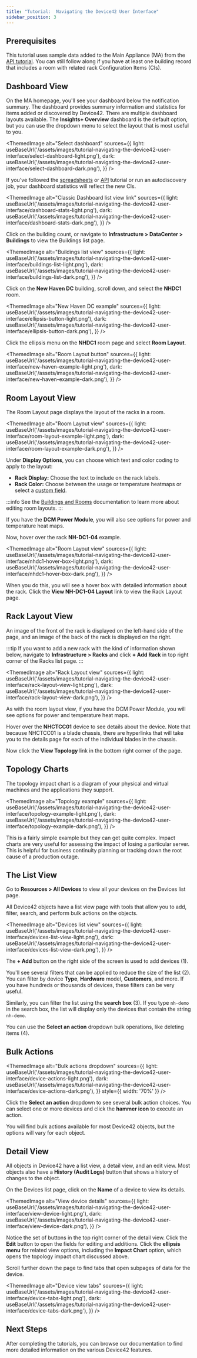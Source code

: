 ```yaml
---
title: "Tutorial:  Navigating the Device42 User Interface"
sidebar_position: 3
---
```



## Prerequisites

This tutorial uses sample data added to the Main Appliance (MA) from the [API tutorial](getstarted/tutorials/tutorial-loading-data-using-the-api.mdx). You can still follow along if you have at least one building record that includes a room with related rack Configuration Items (CIs).

## Dashboard View

On the MA homepage, you'll see your dashboard below the notification summary. The dashboard provides summary information and statistics for items added or discovered by Device42. There are multiple dashboard layouts available. The **Insights+ Overview** dashboard is the default option, but you can use the dropdown menu to select the layout that is most useful to you.

<ThemedImage
    alt="Select dashboard"
    sources={{
        light: useBaseUrl('/assets/images/tutorial-navigating-the-device42-user-interface/select-dashboard-light.png'),
        dark: useBaseUrl('/assets/images/tutorial-navigating-the-device42-user-interface/select-dashboard-dark.png'),
    }}
/>

If you've followed the [spreadsheets](/getstarted/tutorials/device42-tutorial.mdx) or [API](getstarted/tutorials/tutorial-loading-data-using-the-api.mdx) tutorial or run an autodiscovery job, your dashboard statistics will reflect the new CIs.

<ThemedImage
    alt="Classic Dashboard list view link"
    sources={{
        light: useBaseUrl('/assets/images/tutorial-navigating-the-device42-user-interface/dashboard-stats-light.png'),
        dark: useBaseUrl('/assets/images/tutorial-navigating-the-device42-user-interface/dashboard-stats-dark.png'),
    }}
/>

Click on the building count, or navigate to **Infrastructure > DataCenter > Buildings** to view the Buildings list page.

<ThemedImage
    alt="Buildings list view"
    sources={{
        light: useBaseUrl('/assets/images/tutorial-navigating-the-device42-user-interface/buildings-list-light.png'),
        dark: useBaseUrl('/assets/images/tutorial-navigating-the-device42-user-interface/buildings-list-dark.png'),
    }}
/>

Click on the **New Haven DC** building, scroll down, and select the **NHDC1** room.

<ThemedImage
    alt="New Haven DC example"
    sources={{
        light: useBaseUrl('/assets/images/tutorial-navigating-the-device42-user-interface/ellipsis-button-light.png'),
        dark: useBaseUrl('/assets/images/tutorial-navigating-the-device42-user-interface/ellipsis-button-dark.png'),
    }}
/>

Click the ellipsis menu on the **NHDC1** room page and select **Room Layout**.

<ThemedImage
    alt="Room Layout button"
    sources={{
        light: useBaseUrl('/assets/images/tutorial-navigating-the-device42-user-interface/new-haven-example-light.png'),
        dark: useBaseUrl('/assets/images/tutorial-navigating-the-device42-user-interface/new-haven-example-dark.png'),
    }}
/>

## Room Layout View

The Room Layout page displays the layout of the racks in a room.

<ThemedImage
    alt="Room Layout view"
    sources={{
        light: useBaseUrl('/assets/images/tutorial-navigating-the-device42-user-interface/room-layout-example-light.png'),
        dark: useBaseUrl('/assets/images/tutorial-navigating-the-device42-user-interface/room-layout-example-dark.png'),
    }}
/>

Under **Display Options**, you can choose which text and color coding to apply to the layout:

- **Rack Display:** Choose the text to include on the rack labels.
- **Rack Color:** Choose between the usage or temperature heatmaps or select a [custom field](/administration/custom-key-value-pairs-explained.mdx).

:::info
See the [Buildings and Rooms](/infrastructure-management/buildings-rooms-and-racks/buildings-and-rooms/#room-layout-view.mdx) documentation to learn more about editing room layouts.
:::

If you have the **DCM Power Module**, you will also see options for power and temperature heat maps.

Now, hover over the rack **NH-DC1-04** example.

<ThemedImage
    alt="Room Layout view"
    sources={{
        light: useBaseUrl('/assets/images/tutorial-navigating-the-device42-user-interface/nhdc1-hover-box-light.png'),
        dark: useBaseUrl('/assets/images/tutorial-navigating-the-device42-user-interface/nhdc1-hover-box-dark.png'),
    }}
/>

When you do this, you will see a hover box with detailed information about the rack. Click the **View NH-DC1-04 Layout** link to view the Rack Layout page.

## Rack Layout View

An image of the front of the rack is displayed on the left-hand side of the page, and an image of the back of the rack is displayed on the right.

:::tip
If you want to add a new rack with the kind of information shown below, navigate to **Infrastructure > Racks** and click **+ Add Rack** in top right corner of the Racks list page.
:::

<ThemedImage
    alt="Rack Layout view"
    sources={{
        light: useBaseUrl('/assets/images/tutorial-navigating-the-device42-user-interface/rack-layout-view-light.png'),
        dark: useBaseUrl('/assets/images/tutorial-navigating-the-device42-user-interface/rack-layout-view-dark.png'),
    }}
/>

As with the room layout view, if you have the DCM Power Module, you will see options for power and temperature heat maps.

Hover over the **NHCTCC01** device to see details about the device. Note that because NHCTCC01 is a blade chassis, there are hyperlinks that will take you to the details page for each of the individual blades in the chassis.

Now click the **View Topology** link in the bottom right corner of the page.

## Topology Charts

The topology impact chart is a diagram of your physical and virtual machines and the applications they support.

<ThemedImage
    alt="Topology example"
    sources={{
        light: useBaseUrl('/assets/images/tutorial-navigating-the-device42-user-interface/topology-example-light.png'),
        dark: useBaseUrl('/assets/images/tutorial-navigating-the-device42-user-interface/topology-example-dark.png'),
    }}
/>

This is a fairly simple example but they can get quite complex. Impact charts are very useful for assessing the impact of losing a particular server. This is helpful for business continuity planning or tracking down the root cause of a production outage.

## The List View

Go to **Resources > All Devices** to view all your devices on the Devices list page.

All Device42 objects have a list view page with tools that allow you to add, filter, search, and perform bulk actions on the objects.

<ThemedImage
    alt="Devices list view"
    sources={{
        light: useBaseUrl('/assets/images/tutorial-navigating-the-device42-user-interface/devices-list-view-light.png'),
        dark: useBaseUrl('/assets/images/tutorial-navigating-the-device42-user-interface/devices-list-view-dark.png'),
    }}
/>

The **+ Add** button on the right side of the screen is used to add devices (1).

You'll see several filters that can be applied to reduce the size of the list (2). You can filter by device **Type**, **Hardware** model, **Customers**, and more. If you have hundreds or thousands of devices, these filters can be very useful.

Similarly, you can filter the list using the **search box** (3). If you type `nh-demo` in the search box, the list will display only the devices that contain the string `nh-demo`.

You can use the **Select an action** dropdown bulk operations, like deleting items (4).

## Bulk Actions

<ThemedImage
    alt="Bulk actions dropdown"
    sources={{
        light: useBaseUrl('/assets/images/tutorial-navigating-the-device42-user-interface/device-actions-light.png'),
        dark: useBaseUrl('/assets/images/tutorial-navigating-the-device42-user-interface/device-actions-dark.png'),
    }}
    style={{ width: '70%' }} 
/>

Click the **Select an action** dropdown to see several bulk action choices. You can select one or more devices and click the **hammer icon** to execute an action.

You will find bulk actions available for most Device42 objects, but the options will vary for each object.

## Detail View

All objects in Device42 have a list view, a detail view, and an edit view. Most objects also have a **History (Audit Logs)** button that shows a history of changes to the object.

On the Devices list page, click on the **Name** of a device to view its details.  

<ThemedImage
    alt="View device details"
    sources={{
        light: useBaseUrl('/assets/images/tutorial-navigating-the-device42-user-interface/view-device-light.png'),
        dark: useBaseUrl('/assets/images/tutorial-navigating-the-device42-user-interface/view-device-dark.png'),
    }}
/>

Notice the set of buttons in the top right corner of the detail view. Click the **Edit** button to open the fields for editing and additions. Click the **ellipsis menu** for related view options, including the **Impact Chart** option, which opens the topology impact chart discussed above.

Scroll further down the page to find tabs that open subpages of data for the device.

<ThemedImage
    alt="Device view tabs"
    sources={{
        light: useBaseUrl('/assets/images/tutorial-navigating-the-device42-user-interface/device-tabs-light.png'),
        dark: useBaseUrl('/assets/images/tutorial-navigating-the-device42-user-interface/device-tabs-dark.png'),
    }}
/>

## Next Steps

After completing the tutorials, you can browse our documentation to find more detailed information on the various Device42 features.
